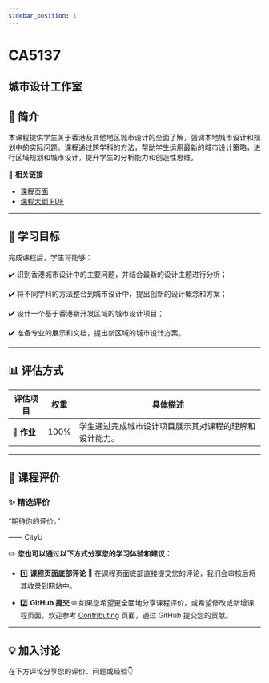 ```yaml
---
sidebar_position: 1
---
```


# CA5137
## 城市设计工作室

## **📘 简介**
本课程提供学生关于香港及其他地区城市设计的全面了解，强调本地城市设计和规划中的实际问题。课程通过跨学科的方法，帮助学生运用最新的城市设计策略，进行区域规划和城市设计，提升学生的分析能力和创造性思维。

🔗 **相关链接**
- [课程页面](https://www.cityu.edu.hk/catalogue/pg/202425/course/CA5137.htm)
- [课程大纲 PDF](https://www.cityu.edu.hk/catalogue/pg/202425/course/CA5137.pdf)

---

## **🎯 学习目标**

完成课程后，学生将能够：

✔️ 识别香港城市设计中的主要问题，并结合最新的设计主题进行分析；

✔️ 将不同学科的方法整合到城市设计中，提出创新的设计概念和方案；

✔️ 设计一个基于香港新开发区域的城市设计项目；

✔️ 准备专业的展示和文档，提出新区域的城市设计方案。

---

## **📊 评估方式**

| **评估项目**          | **权重** | **具体描述**                                                                                       |
|----------------------|---------|---------------------------------------------------------------------------------------------------|
| **📝 作业**           | 100%    | 学生通过完成城市设计项目展示其对课程的理解和设计能力。                                           |

---

## **💬 课程评价**

### ✨ **精选评价**
<div className={commentStyles.commentBox}>
    <p className={commentStyles.commentText}>
        “期待你的评价。”
    </p>
    <p className={commentStyles.commentAuthor}>—— CityU</p>
</div>

✏️ **您也可以通过以下方式分享您的学习体验和建议：**

- 1️⃣ **课程页面底部评论**
💬 在课程页面底部直接提交您的评论，我们会审核后将其收录到网站中。

- 2️⃣ **GitHub 提交**
🌐 如果您希望更全面地分享课程评价，或希望修改或新增课程页面，欢迎参考 [Contributing](https://penjc.github.io/CityU/contributing) 页面，通过 GitHub 提交您的贡献。

---

## **💡 加入讨论**

在下方评论分享您的评价、问题或经验👇
<Utterances />